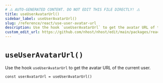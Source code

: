 ```yaml
---
# ⚠️ AUTO-GENERATED CONTENT. DO NOT EDIT THIS FILE DIRECTLY! ⚠️
title: useUserAvatarUrl()
sidebar_label: useUserAvatarUrl()
slug: /reference/react/use-user-avatar-url
description: Use the hook `useUserAvatarUrl` to get the avatar URL of the current user.
custom_edit_url: https://github.com/nhost/nhost/edit/main/packages/react/src/hooks/user.ts#L266
---
```


# `useUserAvatarUrl()`

Use the hook `useUserAvatarUrl` to get the avatar URL of the current user.

```tsx
const userAvatarUrl = useUserAvatarUrl()
```
